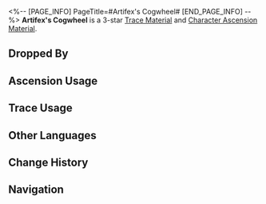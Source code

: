 <%-- [PAGE_INFO]
PageTitle=#Artifex's Cogwheel#
[END_PAGE_INFO] --%>
{{Item Infobox
|id          = 113012
|image       = Item Artifex's Cogwheel.png
|type        = Trace Material
|type2       = Character Ascension Material
|invCategory = Upgrade Materials
|rarity      = 3
|effect      = 
|description = Parts of the Xianzhou machines. Normal material used for enhancement.
|source1     = [[Entranced Ingenia at Equilibrium Level 2 or higher]]
|source2     = [[Omni-Synthesizer]] &mdash; Material Synthesis
|source3     = [[Dropped by enemies in Divergent Universe]]
|source4     = [[Simulated Universe]] enemies
|source5     = [[Omni-Synthesizer]] &mdash; Material Exchange
}}
{{Description|The connective components used in Xianzhou's ingenium technology. The intricate and thin teeth of the cogwheels are as minute as mustard seeds, and yet are interconnected to form a complex body, making the machine able to pass as true life.<br /><br />''"Its form lies in harmony, a parallel to nature. Its movements cyclical, echoing the cosmos."''}}
'''Artifex's Cogwheel''' is a 3-star [[Trace Material]] and [[Character Ascension Material]].

==Dropped By==
{{Dropped By}}

==Ascension Usage==
{{Ascension Usage}}

==Trace Usage==
{{Trace Usage}}

==Other Languages==
{{Other Languages
|en   = Artifex's Cogwheel
|zhs  = 工造迴轮
|zht  = 工造迴輪
|ja   = 工造迴輪
|ko   = 공조 톱니바퀴
|es   = Engranaje cilíndrico mecánico
|fr   = Roue dentée artisanale
|ru   = Механическое цилиндрическое колесо
|th   = Artifex's Cogwheel
|vi   = Bánh Xe Nhân Tạo
|de   = Mechanisches zylindrisches Rad
|id   = Artifex's Cogwheel
|pt   = Engrenagem de Artífices
}}

==Change History==
{{Change History|1.0}}

==Navigation==
{{Upgrade Material Navbox}}